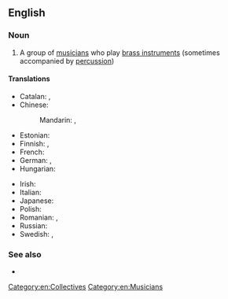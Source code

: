 ==English==
{{wikipedia}}
{{rf-sound example}}

===Noun===
{{en-noun}}

# {{lb|en|music}} A group of [[musician]]s who play [[brass instrument]]s (sometimes accompanied by [[percussion]])

====Translations====
{{trans-top|group of musicians who play brass instruments}}
* Catalan: {{t|ca|xaranga|f}}, {{t|ca|banda de metalls|f}}
* Chinese:
*: Mandarin: {{t+|cmn|銅管樂隊|sc=Hani}}, {{t+|cmn|铜管乐队|tr=tóngguǎn yuèduì|sc=Hani}}
* Estonian: {{t|et|puhkpilliorkester}}
* Finnish: {{t+|fi|puhallinorkesteri}}, {{t+|fi|torvisoittokunta}}
* French: {{t+|fr|fanfare|f}}
* German: {{t+|de|Blaskapelle|f}}, {{t|de|Blasmusikkapelle|f}}
* Hungarian: {{t+|hu|rezesbanda}}
{{trans-mid}}
* Irish: {{t|ga|banna práis|m}}
* Italian: {{t+|it|fanfara|f}}
* Japanese: {{t|ja|ブラスバンド|tr=burasubando|sc=Jpan}}
* Polish: {{t|pl|orkiestra dęta|f}}
* Romanian: {{t+|ro|fanfară|f}}, {{t|ro|orchestră de alămuri}}
* Russian: {{t|ru|духово́й орке́стр|m}}
* Swedish: {{t|sv|brassband|n}}, {{t|sv|bleckblåsorkester|c}}
{{trans-bottom}}

===See also===
* {{l|en|silver band}}

[[Category:en:Collectives]]
[[Category:en:Musicians]]